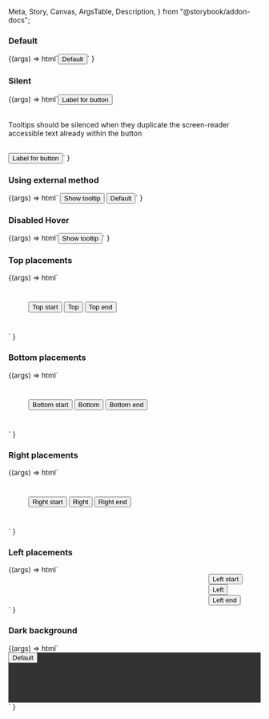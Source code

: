   Meta,
  Story,
  Canvas,
  ArgsTable,
  Description,
} from "@storybook/addon-docs";

<Meta title="Web Components/Tooltip" component="ic-tooltip" />

<Description markdown={readme} />

### Default

<Canvas>
  <Story name="Default" height="100px">
    {(args) =>
      html`<ic-tooltip
        label="This is a description of the button"
        target="test-button-default"
        ><button
          id="test-button-default"
          aria-describedby="ic-tooltip-test-button-default"
        >
          Default
        </button></ic-tooltip
      >`
    }
  </Story>
</Canvas>

### Silent

<Canvas>
  <Story name="Silent" height="100px">
    {(args) =>
      html`<ic-tooltip
          label="This is a description of the button"
          target="test-button-silent-one"
          ><button
            id="test-button-button-silent-one"
            aria-describedby="ic-tooltip-test-button-silent-one"
          >
            Label for button
          </button></ic-tooltip
        >
        <br />
        <br />
        <p>
          Tooltips should be silenced when they duplicate the screen-reader
          accessible text already within the button
        </p>
        <br />
        <ic-tooltip
          label="Label for button"
          target="test-button-button-silent-two"
          silent
          ><button
            id="test-button-default"
            aria-describedby="ic-tooltip-test-button-silent-two"
          >
            Label for button
          </button></ic-tooltip
        >`
    }
  </Story>
</Canvas>

### Using external method

<Canvas>
  <Story name="Using external method" height="100px">
    {(args) =>
      html`<script>
          let display = true;
          document
            .querySelector("#clickMe")
            .addEventListener("click", handleDisplay);
          const tooltip = document.querySelector("ic-tooltip");
          function handleDisplay() {
            tooltip.displayTooltip(display, true);
            display = !display;
          }
        </script>
        <button id="clickMe">Show tooltip</button>
        <ic-tooltip
          label="This is a description of the button"
          target="test-button-default"
          ><button
            id="test-button-default"
            aria-describedby="ic-tooltip-test-button-default"
          >
            Default
          </button></ic-tooltip
        >`
    }
  </Story>
</Canvas>

### Disabled Hover

<Canvas>
  <Story name="Disabled Hover" height="100px">
    {(args) =>
      html`<ic-tooltip
        label="This shows 'Code' has been copied"
        target="test-button-disable-hover"
        disable-hover="true"
        ><button
          id="test-button-disable-hover"
          aria-describedby="ic-tooltip-test-button-disable-hover"
          onclick="navigator.clipboard.writeText('Code')"
        >
          Show tooltip
        </button></ic-tooltip
      >`
    }
  </Story>
</Canvas>

### Top placements

<Canvas>
  <Story name="Top placements">
    {(args) =>
      html` <div style="margin: 40px">
        <ic-tooltip
          placement="top-start"
          label="This is a description of the button"
          target="test-button-top-start"
        >
          <button
            id="test-button-top-start"
            aria-describedby="ic-tooltip-test-button-top-start"
          >
            Top start
          </button>
        </ic-tooltip>
        <ic-tooltip
          placement="top"
          label="This is a description of the button"
          target="test-button-top"
        >
          <button
            id="test-button-top"
            aria-describedby="ic-tooltip-test-button-top"
          >
            Top
          </button>
        </ic-tooltip>
        <ic-tooltip
          placement="top-end"
          label="This is a description of the button"
          target="test-button-top-end"
        >
          <button
            id="test-button-top-end"
            aria-describedby="ic-tooltip-test-button-top-end"
          >
            Top end
          </button></ic-tooltip
        >
      </div>`
    }
  </Story>
</Canvas>

### Bottom placements

<Canvas>
  <Story name="Bottom placements">
    {(args) =>
      html` <div style="margin: 40px">
        <ic-tooltip
          placement="bottom-start"
          label="This is a description of the button"
          target="test-button-bottom-start"
        >
          <button
            id="test-button-bottom-start"
            aria-describedby="ic-tooltip-test-button-bottom-start"
          >
            Bottom start
          </button>
        </ic-tooltip>
        <ic-tooltip
          placement="bottom"
          label="This is a description of the button"
          target="test-button-bottom"
        >
          <button
            id="test-button-bottom"
            aria-describedby="ic-tooltip-test-button-bottom"
          >
            Bottom
          </button>
        </ic-tooltip>
        <ic-tooltip
          placement="bottom-end"
          label="This is a description of the button"
          target="test-button-bottom-end"
        >
          <button
            id="test-button-bottom-end"
            aria-describedby="ic-tooltip-test-button-bottom-end"
          >
            Bottom end
          </button></ic-tooltip
        >
      </div>`
    }
  </Story>
</Canvas>

### Right placements

<Canvas>
  <Story name="Right placements">
    {(args) =>
      html` <div style="margin: 40px">
        <ic-tooltip
          placement="right-start"
          label="This is a description of the button"
          target="test-button-right-start"
        >
          <button
            id="test-button-right-start"
            aria-describedby="ic-tooltip-test-button-right-start"
          >
            Right start
          </button>
        </ic-tooltip>
        <ic-tooltip
          placement="right"
          label="This is a description of the button"
          target="test-button-right"
        >
          <button
            id="test-button-right"
            aria-describedby="ic-tooltip-test-button-right"
          >
            Right
          </button>
        </ic-tooltip>
        <ic-tooltip
          placement="right-end"
          label="This is a description of the button"
          target="test-button-right-end"
        >
          <button
            id="test-button-right-end"
            aria-describedby="ic-tooltip-test-button-right-end"
          >
            Right end
          </button></ic-tooltip
        >
      </div>`
    }
  </Story>
</Canvas>

### Left placements

<Canvas>
  <Story name="Left placements">
    {(args) =>
      html` <div style="margin-left: 400px">
        <ic-tooltip
          placement="left-start"
          label="This is a description of the button"
          target="test-button-left-start"
        >
          <button
            id="test-button-left-start"
            aria-describedby="ic-tooltip-test-button-left-start"
          >
            Left start
          </button>
        </ic-tooltip>
        <ic-tooltip
          placement="left"
          label="This is a description of the button"
          target="test-button-left"
        >
          <button
            id="test-button-left"
            aria-describedby="ic-tooltip-test-button-left"
          >
            Left
          </button>
        </ic-tooltip>
        <ic-tooltip
          placement="left-end"
          label="This is a description of the button"
          target="test-button-left-end"
        >
          <button
            id="test-button-left-end"
            aria-describedby="ic-tooltip-test-button-left-end"
          >
            Left end
          </button></ic-tooltip
        >
      </div>`
    }
  </Story>
</Canvas>

### Dark background

<Canvas>
  <Story name="Dark background" parameters={{ loki: { skip: true } }}>
    {(args) =>
      html`<div style="height: 100px;background-color:#333333;">
        <ic-tooltip
          label="This is a description of the button"
          target="test-button-dark"
        >
          <button
            id="test-button-dark"
            aria-describedby="ic-tooltip-test-button-dark"
          >
            Default
          </button>
        </ic-tooltip>
      </div>`
    }
  </Story>
</Canvas>
